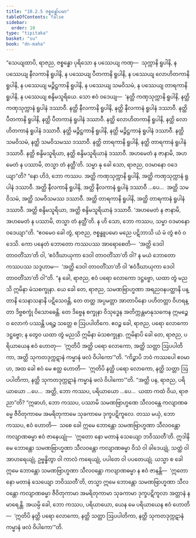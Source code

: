 ```yaml
---
title: "10.2.5 ဇစ္စန္ဓော်ပမာ"
tableOfContents: false
sidebar:
  order: 10
type: "tipitaka"
basket: "su"
book: "dn-maha"
---
```



<DynamicBreadcrumb />

<Division number="418" book="dn-maha">

<Paragraph number="1104" book="dn-maha">
“သေယျထာပိ, ရာဇည, ဇစ္စန္ဓော ပုရိသော န ပဿေယျ ကဏှ—  သုက္ကာနိ ရူပါနိ, န ပဿေယျ နီလကာနိ ရူပါနိ, န ပဿေယျ ပီတကာနိ ရူပါနိ, န ပဿေယျ လောဟိတကာနိ ရူပါနိ, န ပဿေယျ မဉ္ဇိဋ္ဌကာနိ ရူပါနိ, န ပဿေယျ သမဝိသမံ, န ပဿေယျ တာရကာနိ ရူပါနိ, န ပဿေယျ စန္ဒိမသူရိယေ. သော ဧဝံ ဝဒေယျ—  ‘နတ္ထိ ကဏှသုက္ကာနိ ရူပါနိ, နတ္ထိ ကဏှသုက္ကာနံ ရူပါနံ ဒဿာဝီ. နတ္ထိ နီလကာနိ ရူပါနိ, နတ္ထိ နီလကာနံ ရူပါနံ ဒဿာဝီ. နတ္ထိ ပီတကာနိ ရူပါနိ, နတ္ထိ ပီတကာနံ ရူပါနံ ဒဿာဝီ. နတ္ထိ လောဟိတကာနိ ရူပါနိ, နတ္ထိ လောဟိတကာနံ ရူပါနံ ဒဿာဝီ. နတ္ထိ မဉ္ဇိဋ္ဌကာနိ ရူပါနိ, နတ္ထိ မဉ္ဇိဋ္ဌကာနံ ရူပါနံ ဒဿာဝီ. နတ္ထိ သမဝိသမံ, နတ္ထိ သမဝိသမဿ ဒဿာဝီ. နတ္ထိ တာရကာနိ ရူပါနိ, နတ္ထိ တာရကာနံ ရူပါနံ ဒဿာဝီ. နတ္ထိ စန္ဒိမသူရိယာ, နတ္ထိ စန္ဒိမသူရိယာနံ ဒဿာဝီ. အဟမေတံ န ဇာနာမိ, အဟမေတံ န ပဿာမိ, တသ္မာ တံ နတ္ထီ’တိ. သမ္မာ နု ခေါ သော, ရာဇည, ဝဒမာနော ဝဒေယျာ”တိ? “နော ဟိဒံ, ဘော ကဿပ. အတ္ထိ ကဏှသုက္ကာနိ ရူပါနိ, အတ္ထိ ကဏှသုက္ကာနံ ရူပါနံ ဒဿာဝီ. အတ္ထိ နီလကာနိ ရူပါနိ, အတ္ထိ နီလကာနံ ရူပါနံ ဒဿာဝီ …ပေ…  အတ္ထိ သမဝိသမံ, အတ္ထိ သမဝိသမဿ ဒဿာဝီ. အတ္ထိ တာရကာနိ ရူပါနိ, အတ္ထိ တာရကာနံ ရူပါနံ ဒဿာဝီ. အတ္ထိ စန္ဒိမသူရိယာ, အတ္ထိ စန္ဒိမသူရိယာနံ ဒဿာဝီ. ‘အဟမေတံ န ဇာနာမိ, အဟမေတံ န ပဿာမိ, တသ္မာ တံ နတ္ထီ’တိ. န ဟိ သော, ဘော ကဿပ, သမ္မာ ဝဒမာနော ဝဒေယျာ”တိ.
</Paragraph>

<Paragraph number="1105" book="dn-maha">
“ဧဝမေဝ ခေါ တွံ, ရာဇည, ဇစ္စန္ဓူပမော မညေ ပဋိဘာသိ ယံ မံ တွံ ဧဝံ ဝဒေသိ. ကော ပနေတံ ဘောတော ကဿပဿ အာရောစေတိ—  ‘အတ္ထိ ဒေဝါ တာဝတိံသာ’တိ ဝါ, ‘ဧဝံဒီဃာယုကာ ဒေဝါ တာဝတိံသာ’တိ ဝါ? န မယံ ဘောတော ကဿပဿ သဒ္ဒဟာမ—  ‘အတ္ထိ ဒေဝါ တာဝတိံသာ’တိ ဝါ ‘ဧဝံဒီဃာယုကာ ဒေဝါ တာဝတိံသာ’တိ ဝါ”တိ. “န ခေါ, ရာဇည, ဧဝံ ပရော လောကော ဒဋ္ဌဗ္ဗော, ယထာ တွံ မညသိ ဣမိနာ မံသစက္ခုနာ. ယေ ခေါ တေ, ရာဇည, သမဏဗြာဟ္မဏာ အရညဝနပတ္ထာနိ ပန္တာနိ သေနာသနာနိ ပဋိသေဝန္တိ, တေ တတ္ထ အပ္ပမတ္တာ အာတာပိနော ပဟိတတ္တာ ဝိဟရန္တာ ဒိဗ္ဗစက္ခုံ ဝိသောဓေန္တိ. တေ ဒိဗ္ဗေန စက္ခုနာ ဝိသုဒ္ဓေန အတိက္ကန္တမာနုသကေန ဣမဉ္စေဝ လောကံ ပဿန္တိ ပရဉ္စ သတ္တေ စ ဩပပါတိကေ. ဧဝဉ္စ ခေါ, ရာဇည, ပရော လောကော ဒဋ္ဌဗ္ဗော; န တွေဝ ယထာ တွံ မညသိ ဣမိနာ မံသစက္ခုနာ. ဣမိနာပိ ခေါ တေ, ရာဇည, ပရိယာယေန ဧဝံ ဟောတု—  ‘ဣတိပိ အတ္ထိ ပရော လောကော, အတ္ထိ သတ္တာ ဩပပါတိကာ, အတ္ထိ သုကတဒုက္ကဋာနံ ကမ္မာနံ ဖလံ ဝိပါကော’”တိ.
</Paragraph>

</Division>
<Division number="419" book="dn-maha">

<Paragraph number="1106" book="dn-maha">
“ကိဉ္စာပိ ဘဝံ ကဿပေါ ဧဝမာဟ, အထ ခေါ ဧဝံ မေ ဧတ္ထ ဟောတိ—  ‘ဣတိပိ နတ္ထိ ပရော လောကော, နတ္ထိ သတ္တာ ဩပပါတိကာ, နတ္ထိ သုကတဒုက္ကဋာနံ ကမ္မာနံ ဖလံ ဝိပါကော’”တိ. “အတ္ထိ ပန, ရာဇည, ပရိယာယော …ပေ…  အတ္ထိ, ဘော ကဿပ, ပရိယာယော …ပေ…  ယထာ ကထံ ဝိယ, ရာဇညာ”တိ? “ဣဓာဟံ, ဘော ကဿပ, ပဿာမိ သမဏဗြာဟ္မဏေ သီလဝန္တေ ကလျာဏဓမ္မေ ဇီဝိတုကာမေ အမရိတုကာမေ သုခကာမေ ဒုက္ခပဋိကူလေ. တဿ မယှံ, ဘော ကဿပ, ဧဝံ ဟောတိ—  သစေ ခေါ ဣမေ ဘောန္တော သမဏဗြာဟ္မဏာ သီလဝန္တော ကလျာဏဓမ္မာ ဧဝံ ဇာနေယျုံ—  ‘ဣတော နော မတာနံ သေယျော ဘဝိဿတီ’တိ. ဣဒါနိမေ ဘောန္တော သမဏဗြာဟ္မဏာ သီလဝန္တော ကလျာဏဓမ္မာ ဝိသံ ဝါ ခါဒေယျုံ, သတ္ထံ ဝါ အာဟရေယျုံ, ဥဗ္ဗန္ဓိတွာ ဝါ ကာလံ ကရေယျုံ, ပပါတေ ဝါ ပပတေယျုံ. ယသ္မာ စ ခေါ ဣမေ ဘောန္တော သမဏဗြာဟ္မဏာ သီလဝန္တော ကလျာဏဓမ္မာ န ဧဝံ ဇာနန္တိ—  ‘ဣတော နော မတာနံ သေယျော ဘဝိဿတီ’တိ, တသ္မာ ဣမေ ဘောန္တော သမဏဗြာဟ္မဏာ သီလဝန္တော ကလျာဏဓမ္မာ ဇီဝိတုကာမာ အမရိတုကာမာ သုခကာမာ ဒုက္ခပဋိကူလာ အတ္တာနံ န မာရေန္တိ. အယမ္ပိ ခေါ, ဘော ကဿပ, ပရိယာယော, ယေန မေ ပရိယာယေန ဧဝံ ဟောတိ—  ‘ဣတိပိ နတ္ထိ ပရော လောကော, နတ္ထိ သတ္တာ ဩပပါတိကာ, နတ္ထိ သုကတဒုက္ကဋာနံ ကမ္မာနံ ဖလံ ဝိပါကော’”တိ.
</Paragraph>
</Division>